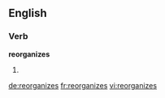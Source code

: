 ==English==

===Verb===
'''reorganizes'''

# {{third-person singular of|[[reorganize]]}}

[[de:reorganizes]]
[[fr:reorganizes]]
[[vi:reorganizes]]